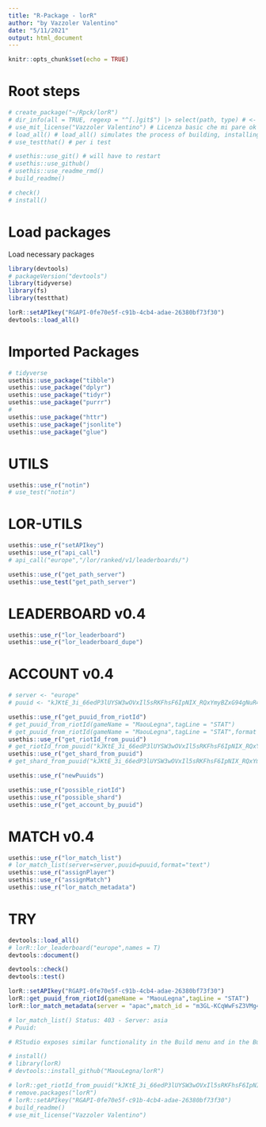 ```yaml
---
title: "R-Package - lorR"
author: "by Vazzoler Valentino"
date: "5/11/2021"
output: html_document
---
```


```r
knitr::opts_chunk$set(echo = TRUE)
```

# Root steps

```r
# create_package("~/Rpck/lorR")
# dir_info(all = TRUE, regexp = "^[.]git$") |> select(path, type) # <- to check
# use_mit_license("Vazzoler Valentino") # Licenza basic che mi pare ok
# load_all() # load_all() simulates the process of building, installing, and attaching the lorR package.
# use_testthat() # per i test

# usethis::use_git() # will have to restart
# usethis::use_github()
# usethis::use_readme_rmd()
# build_readme()

# check()
# install()
```

# Load packages

Load necessary packages

```r
library(devtools)
# packageVersion("devtools")
library(tidyverse)
library(fs)
library(testthat)

lorR::setAPIkey("RGAPI-0fe70e5f-c91b-4cb4-adae-26380bf73f30")
devtools::load_all()
```

# Imported Packages

```r
# tidyverse
usethis::use_package("tibble")
usethis::use_package("dplyr")
usethis::use_package("tidyr")
usethis::use_package("purrr")
#
usethis::use_package("httr")
usethis::use_package("jsonlite")
usethis::use_package("glue")
```

# UTILS

```r
usethis::use_r("notin")
# use_test("notin")
```

# LOR-UTILS

```r
usethis::use_r("setAPIkey")
usethis::use_r("api_call")
# api_call("europe","/lor/ranked/v1/leaderboards/")

usethis::use_r("get_path_server")
usethis::use_test("get_path_server")
```

# LEADERBOARD v0.4

```r
usethis::use_r("lor_leaderboard")
usethis::use_r("lor_leaderboard_dupe")
```

# ACCOUNT v0.4

```r
# server <- "europe"
# puuid <- "kJKtE_3i_66edP3lUYSW3wOVxIl5sRKFhsF6IpNIX_RQxYmyBZxG94gNuR4dUe-ofBq_zy5Yll_gSw"

usethis::use_r("get_puuid_from_riotId")
# get_puuid_from_riotId(gameName = "MaouLegna",tagLine = "STAT")
# get_puuid_from_riotId(gameName = "MaouLegna",tagLine = "STAT",format = "text")
usethis::use_r("get_riotId_from_puuid")
# get_riotId_from_puuid("kJKtE_3i_66edP3lUYSW3wOVxIl5sRKFhsF6IpNIX_RQxYmyBZxG94gNuR4dUe-ofBq_zy5Yll_gSw")
usethis::use_r("get_shard_from_puuid")
# get_shard_from_puuid("kJKtE_3i_66edP3lUYSW3wOVxIl5sRKFhsF6IpNIX_RQxYmyBZxG94gNuR4dUe-ofBq_zy5Yll_gSw")

usethis::use_r("newPuuids")

usethis::use_r("possible_riotId")
usethis::use_r("possible_shard")
usethis::use_r("get_account_by_puuid")
```

# MATCH v0.4

```r
usethis::use_r("lor_match_list")
# lor_match_list(server=server,puuid=puuid,format="text")
usethis::use_r("assignPlayer")
usethis::use_r("assignMatch")
usethis::use_r("lor_match_metadata")
```


# TRY

```r
devtools::load_all()
# lorR::lor_leaderboard("europe",names = T)
devtools::document()

devtools::check()
devtools::test()

lorR::setAPIkey("RGAPI-0fe70e5f-c91b-4cb4-adae-26380bf73f30")
lorR::get_puuid_from_riotId(gameName = "MaouLegna",tagLine = "STAT")
lorR::lor_match_metadata(server = "apac",match_id = "m3GL-KCqWwFsZ3VMg4alKWkbLNjV9gt8i6LrlCx5VDQ0tUNaevADIWTlfn1lkJK0Bvt8g8JQUNB5ug")

# lor_match_list() Status: 403 - Server: asia
# Puuid: 

# RStudio exposes similar functionality in the Build menu and in the Build pane via Install and Restart.

# install() 
# library(lorR)
# devtools::install_github("MaouLegna/lorR")

# lorR::get_riotId_from_puuid("kJKtE_3i_66edP3lUYSW3wOVxIl5sRKFhsF6IpNIX_RQxYmyBZxG94gNuR4dUe-ofBq_zy5Yll_gST")
# remove.packages("lorR")
# lorR::setAPIkey("RGAPI-0fe70e5f-c91b-4cb4-adae-26380bf73f30")
# build_readme()
# use_mit_license("Vazzoler Valentino")
```
